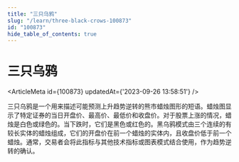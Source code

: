 ```yaml
---
title: "三只乌鸦"
slug: "/learn/three-black-crows-100873"
id: "100873"
hide_table_of_contents: true
---
```



# 三只乌鸦

<ArticleMeta id={100873} updatedAt={'2023-09-26 13:58:51'} />
<div className='border-solid border-b border-t-0 my-4 border-[var(--ifm-color-gray-300)]' />

三只乌鸦是一个用来描述可能预测上升趋势逆转的熊市蜡烛图形的短语。蜡烛图显示了特定证券的当日开盘价、最高价、最低价和收盘价。对于股票上涨的情况，蜡烛是白色或绿色的。当下跌时，它们是黑色或红色的。黑乌鸦模式由三个连续的有较长实体的蜡烛组成，它们的开盘价在前一个蜡烛的实体内，且收盘价低于前一个蜡烛。通常，交易者会将此指标与其他技术指标或图表模式结合使用，作为趋势逆转的确认。

